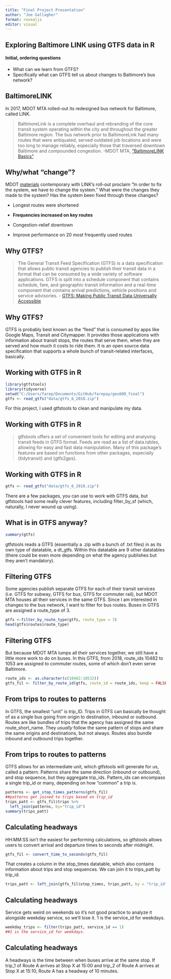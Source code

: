 ```yaml
---
title: "Final Project Presentation"
author: "Joe Gallagher"
format: revealjs
editor: visual
---
```


## Exploring Baltimore LINK using GTFS data in R

#### Initial, ordering questions

-   What can we learn from GTFS?\
-   Specifically what can GTFS tell us about changes to Baltimore's bus network?

## BaltimoreLINK

In 2017, MDOT MTA rolled-out its redesigned bus network for Baltimore, called LINK.

> BaltimoreLink is a complete overhaul and rebranding of the core transit system operating within the city and throughout the greater Baltimore region. The bus network prior to BaltimoreLink had many routes that were antiquated, served outdated job locations and were too long to manage reliably, especially those that traversed downtown Baltimore and compounded congestion. -MDOT MTA, ["BaltimoreLINK Basics"](https://www.mta.maryland.gov/baltimorelink-basics)

## Why/what "change"?

MDOT [materials](https://www.baltometro.org/sites/default/files/bmc_documents/committee/presentations/tc/TC171003pres_BaltimoreLink-Redesign.pdf) contemporary with LINK's roll-out proclaim "In order to fix the system, we have to change the system." What were the changes they made to the system? Has the system been fixed through these changes?

-   Longest routes were shortened

-   **Frequencies increased on key routes**

-   Congestion-relief downtown

-   Improve performance on 20 most frequently used routes\

## Why GTFS?

> The General Transit Feed Specification (GTFS) is a data specification that allows public transit agencies to publish their transit data in a format that can be consumed by a wide variety of software applications. GTFS is split into a schedule component that contains schedule, fare, and geographic transit information and a real-time component that contains arrival predictions, vehicle positions and service advisories. - [GTFS: Making Public Transit Data Universally Accessible](http://gtfs.org)\

## Why GTFS?

GTFS is probably best known as the "feed" that is consumed by apps like Google Maps, Transit and Citymapper. It provides those applications with information about transit stops, the routes that serve them, when they are served and how much it costs to ride them. It is an open source data specification that supports a whole bunch of transit-related interfaces, basically.

## Working with GTFS in R

```r
library(gtfstools)
library(tidyverse)
setwd("C:/Users/farep/Documents/GitHub/farepay/ges600_final")
gtfs <- read_gtfs("data/gtfs_6_2018.zip")
```

For this project, I used gtfstools to clean and manipulate my data.

## Working with GTFS in R

> gtfstools offers a set of convenient tools for editing and analysing transit feeds in GTFS format. Feeds are read as a list of data.tables, allowing for easy and fast data manipulation. Many of this package's features are based on functions from other packages, especially {tidytransit} and {gtfs2gps}.\

## Working with GTFS in R
```r
gtfs <- read_gtfs("data/gtfs_6_2018.zip")
```

There are a few packages, you can use to work with GTFS data, but gtfstools had some really clever features, including filter_by_sf (which, naturally, I never wound up using).


## What is in GTFS anyway?

```r
summary(gtfs)
```

gtfstools reads a GTFS (essentially a .zip with a bunch of .txt files) in as its own type of datatable, a dt_gtfs. Within this datatable are 9 other datatables (there could be even more depending on what the agency publishes but they aren't mandatory).

## Filtering GTFS

Some agencies publish separate GTFS for each of their transit services (i.e. GTFS for subway, GTFS for bus, GTFS for commuter rail), but MDOT MTA houses all their services in the same GTFS. Since I am interested in changes to the bus network, I want to filter for bus routes. Buses in GTFS are assigned a route_type of 3.

```r
gtfs <-filter_by_route_type(gtfs, route_type = 3)
head(gtfs$routes$route_type)
```

## Filtering GTFS

But because MDOT MTA lumps all their services together, we still have a little more work to do on buses. In this GTFS, from 2018, route_ids 10482 to 1053 are assigned to commuter routes, some of which don't even serve Baltimore.

```r
route_ids <- as.character(c(10482:10532))
gtfs_fil <- filter_by_route_id(gtfs, route_id = route_ids, keep = FALSE) 
```

## From trips to routes to patterns

In GTFS, the smallest "unit" is trip_ID. Trips in GTFS can basically be thought of as a single bus going from origin to destination, inbound or outbound. Routes are like bundles of trips that the agency has assigned the same route_short_name. They *usually* follow the same pattern of stops and share the same origins and destinations, but not always. Routes also bundle inbound and outbound trips together.

## From trips to routes to patterns

GTFS allows for an intermediate unit, which gtfstools will generate for us, called a pattern. Patterns share the same direction (inbound or outbound), and stop sequence, but they aggregate trip_ids. Pattern_ids can encompass a single trip_id or many, depending on how "common" a trip is.

```r
patterns <- get_stop_times_patterns(gtfs_fil)
##patterns get joined to trips based on trip_id
trips_patt <- gtfs_fil$trips %>%
  left_join(patterns, by="trip_id")
summary(trips_patt)
```

## Calculating headways

HH:MM:SS isn't the easiest for performing calculations, so gtfstools allows users to convert arrival and departure times to seconds after midnight.

```r
gtfs_fil <- convert_time_to_seconds(gtfs_fil)

```

That creates a column in the stop_times datatable, which also contains information about trips and stop sequences. We can join it to trips_patt by trip_id.

```r
trips_patt <- left_join(gtfs_fil$stop_times, trips_patt, by = "trip_id")
```

## Calculating headways

Service gets weird on weekends so it's not good practice to analyze it alongside weekday service, so we'll lose it. 1 is the service_id for weekdays.

```r
weekday_trips <- filter(trips_patt, service_id == 1)
##1 is the service_id for weekdays.
```

## Calculating headways

A headways is the time between when buses arrive at the same stop. If trip_1 of Route A arrives at Stop X at 15:00 and trip_2 of Route A arrives at Stop X at 15:10, Route A has a headway of 10 minutes.
